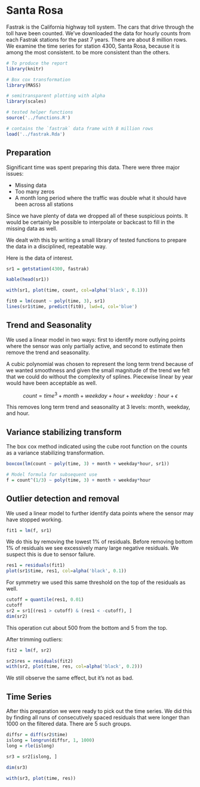 # Santa Rosa

Fastrak is the California highway toll system.
The cars that drive through the toll have been counted.
We've downloaded the data for hourly counts from each Fastrak stations for
the past 7 years. There are about 8 million rows.
We examine the time series for station 4300, Santa Rosa, because it is
among the most consistent.
to be more consistent than the others.


```r
# To produce the report
library(knitr)

# Box cox transformation
library(MASS)

# semitransparent plotting with alpha
library(scales)

# tested helper functions
source('../functions.R')

# contains the `fastrak` data frame with 8 million rows
load('../fastrak.Rda')
```

## Preparation

Significant time was spent preparing this data. 
There were three major issues:

- Missing data
- Too many zeros 
- A month long period where the traffic was double what it should have been
  across all stations

Since we have plenty of data we dropped all of these suspicious points. 
It would be certainly be possible to interpolate or backcast to fill in the
missing data as well.

We dealt with this by writing a small library of tested functions to
prepare the data in a disciplined, repeatable way.

Here is the data of interest.

```r
sr1 = getstation(4300, fastrak)

kable(head(sr1))

with(sr1, plot(time, count, col=alpha('black', 0.1)))

fit0 = lm(count ~ poly(time, 3), sr1)
lines(sr1$time, predict(fit0), lwd=4, col='blue')
```

## Trend and Seasonality

We used a linear model in two ways: first to identify more outlying points
where the sensor was only partially active, and second to estimate then
remove the trend and seasonality.

A cubic polynomial was chosen to represent the long term trend because of
we wanted smoothness and given the small magnitude of the trend we felt
that we could do without the complexity of splines. Piecewise linear by
year would have been acceptable as well.

$$
    count = time^3 + month + weekday + hour + weekday:hour + \epsilon
$$

This removes long term trend and seasonality at 3 levels: month, weekday, and
hour.

## Variance stabilizing transform

The box cox method indicated using the cube root function on the counts as
a variance stabilizing transformation.

```r
boxcox(lm(count ~ poly(time, 3) + month + weekday*hour, sr1))

# Model formula for subsequent use
f = count^(1/3) ~ poly(time, 3) + month + weekday*hour
```

## Outlier detection and removal

We used a linear model to further identify data points where the sensor may
have stopped working. 

```r
fit1 = lm(f, sr1)
```

We do this by removing the lowest 1% of residuals. 
Before removing bottom 1% of residuals we see excessively many large
negative residuals. We suspect this is due to sensor failure.

```r
res1 = residuals(fit1)
plot(sr1$time, res1, col=alpha('black', 0.1))
```

For symmetry we used this same threshold on the top of the residuals as well.

```r
cutoff = quantile(res1, 0.01)
cutoff
sr2 = sr1[(res1 > cutoff) & (res1 < -cutoff), ]
dim(sr2)
```

This operation cut about 500 from the bottom and 5 from the top.

After trimming outliers:

```r
fit2 = lm(f, sr2)
```

```r
sr2$res = residuals(fit2)
with(sr2, plot(time, res, col=alpha('black', 0.2)))
```

We still observe the same effect, but it's not as bad. 

## Time Series

After this preparation we were ready to pick out the time series.
We did this by finding all runs of consecutively spaced residuals that were
longer than 1000 on the filtered data. There are 5 such groups.

```r
diffsr = diff(sr2$time)
islong = longrun(diffsr, 1, 1000)
long = rle(islong)

sr3 = sr2[islong, ]

dim(sr3)

with(sr3, plot(time, res))
```

